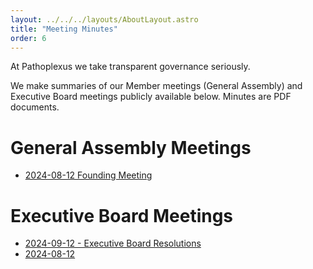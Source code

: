 ```yaml
---
layout: ../../../layouts/AboutLayout.astro
title: "Meeting Minutes"
order: 6
---
```


At Pathoplexus we take transparent governance seriously. 

We make summaries of our Member meetings (General Assembly) and Executive Board meetings publicly available below. Minutes are PDF documents.

# General Assembly Meetings

- [2024-08-12 Founding Meeting](/about/governance/minutes/2024-08-12_PathoplexusGAmeeting.pdf)


# Executive Board Meetings

- [2024-09-12 - Executive Board Resolutions](/about/governance/minutes/2024-09-12_EB_Resolutions.pdf)
- [2024-08-12](/about/governance/minutes/2024-08-12_PathoplexusEBmeeting.pdf)
